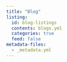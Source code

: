 ```yaml
---
title: "Blog"
listing: 
  id: blog-listings
  contents: blogs.yml
  categories: true
  feed: false
metadata-files: 
  - _metadata.yml
---
```


